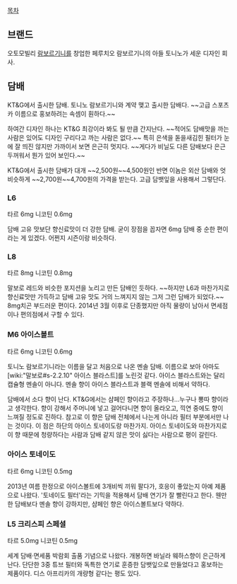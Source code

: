 [[목차]]

== 브랜드 ==
오토모빌리 [[람보르기니]]를 창업한 페루치오 람보르기니의 아들 토니노가 세운 디자인 회사.

== 담배 ==
KT&G에서 출시한 담배. 토니노 람보르기니와 계약 맺고 출시한 담배다. ~~고급 스포츠카 이름으로 홍보하려는 속셈이 훤하다.~~

하여간 디자인 하나는 KT&G 최강이라 봐도 될 만큼 간지난다. ~~적어도 담배맛을 까는 사람은 있어도 디자인 구리다고 까는 사람은 없다.~~ 특히 은색을 돋을새김힌 필터가 눈에 잘 띄진 않지만 가까이서 보면 은근히 멋지다. ~~게다가 비닐도 다른 담배보다 은근 두꺼워서 뭔가 있어 보인다.~~

KT&G에서 출시한 담배가 대개 ~~2,500원~~4,500원인 반면 이놈은 외산 담배와 엇비슷하게 ~~2,700원~~4,700원의 가격을 받는다. 고급 담뱃잎을 사용해서 그렇단다.

=== L6 ===
타르 6mg
니코틴 0.6mg

담배 고유 맛보단 향신료맛이 더 강한 담배. 굳이 장점을 꼽자면 6mg 담배 중 순한 편이라는 게 있겠다. 어쩐지 시즌이랑 비슷하다.

=== L8 ===
타르 8mg
니코틴 0.8mg

말보로 레드와 비슷한 포지션을 노리고 만든 담배인 듯하다. ~~하지만 L6과 마찬가지로 향신료맛만 가득하고 담배 고유 맛도 거의 느껴지지 않는 그저 그런 담배가 되었다.~~  8mg치곤 부드러운 편이다. 2014년 3월 이후로 단종했지만 아직 물량이 남아서 면세점이나 편의점에서 구할 수 있다.

=== M6 아이스볼트 ===
타르 6mg
니코틴 0.6mg

토니노 람보르기니라는 이름을 달고 처음으로 나온 멘솔 담배. 이름으로 보아 아마도 [wiki:"말보로#s-2.2.10" 아이스 블라스트]를 노린것 같다. 아이스 블라스트와는 달리 캡슐형 멘솔이 아니다. 멘솔 향이 아이스 블라스트과 블랙 멘솔에 비해서 약하다.

담배에서 소다 향이 난다. KT&G에서는 샴페인 향이라고 주장하나…누구나 뽕따 향이라고 생각한다. 향이 강해서 주머니에 넣고 걸어다니면 향이 올라오고, 끽연 중에도 향이 느껴질 정도로 진하다. 참고로 이 향은 담배 전체에서 나는게 아니라 필터 부분에서만 나는 것이다. 이 점은 하단의 아이스 토네이도랑 마찬가지. 아이스 토네이도와 마찬가지로 이 향 때문에 청량하다는 사람과 담배 같지 않은 맛이 싫다는 사람으로 평이 갈린다.
=== 아이스 토네이도 ===
타르 6mg
니코틴 0.5mg

2013년 여름 한정으로 아이스볼트에 3개비씩 끼워 팔다가, 호응이 좋았는지 아예 제품으로 나왔다. '토네이도 필터'라는 기믹을 적용해서 담배 연기가 잘 빨린다고 한다. 웬만한 담배보다 멘솔 향이 강하지만, 샴페인 향은 아이스볼트보다 약하다.

=== L5 크리스피 스페셜 ===
타르 5.0mg
니코틴 0.5mg

세계 담배·면세품 박람회 출품 기념으로 나왔다. 
개봉하면 바닐라 웨하스향이 은근하게 난다. 단단한 3중 튜브 필터와 독특한 연기로 훈증한 담뱃잎으로 만들었다고 홍보하는 제품이다. 디스 아프리카의 개량형 같다는 평도 있다.
